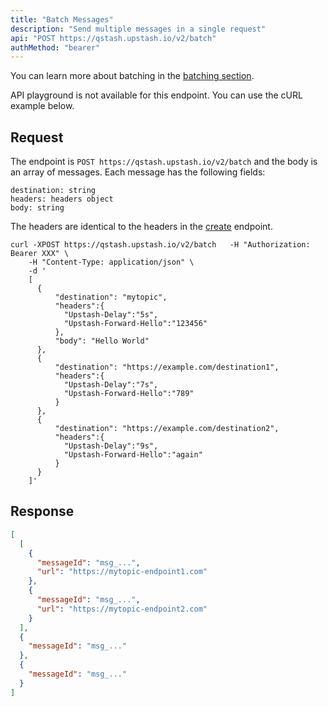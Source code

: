 ---
title: "Batch Messages"
description: "Send multiple messages in a single request"
api: "POST https://qstash.upstash.io/v2/batch"
authMethod: "bearer"
---

You can learn more about batching in the [batching section](/qstash/features/batch).

<Note>
API playground is not available for this endpoint. You can use the cURL example below.
</Note>

## Request

The endpoint is `POST https://qstash.upstash.io/v2/batch` and the body is an array of 
messages. Each message has the following fields:

```
destination: string
headers: headers object
body: string
```

The headers are identical to the headers in the [create](/qstash/api/messages/create#request) endpoint.

```shell cURL
curl -XPOST https://qstash.upstash.io/v2/batch   -H "Authorization: Bearer XXX" \
    -H "Content-Type: application/json" \
    -d '
    [
      {
          "destination": "mytopic",
          "headers":{
            "Upstash-Delay":"5s",
            "Upstash-Forward-Hello":"123456"
          },
          "body": "Hello World"
      },
      {
          "destination": "https://example.com/destination1",
          "headers":{
            "Upstash-Delay":"7s",
            "Upstash-Forward-Hello":"789"
          }
      },
      {
          "destination": "https://example.com/destination2",
          "headers":{
            "Upstash-Delay":"9s",
            "Upstash-Forward-Hello":"again"
          }
      }
    ]'
```

## Response


```json
[
  [
    {
      "messageId": "msg_...",
      "url": "https://mytopic-endpoint1.com"
    },
    {
      "messageId": "msg_...",
      "url": "https://mytopic-endpoint2.com"
    }
  ],
  {
    "messageId": "msg_..."
  },
  {
    "messageId": "msg_..."
  }
]
```

